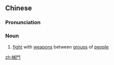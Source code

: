 ==Chinese==
{{zh-forms|s=械斗}}

===Pronunciation===
{{zh-pron
|m=xièdòu
|c=haai6 dau3
|mn=qz:hâi-tiò/tw:hâi-tàu/xm:hâi-tò͘/xm,zz:hāi-tò͘
|cat=n
}}

===Noun===
{{zh-noun}}

# [[fight]] with [[weapon]]s between [[group]]s of [[people]]

[[zh:械鬥]]